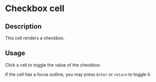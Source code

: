 # Checkbox cell

## Description

This cell renders a checkbox.

## Usage

Click a cell to toggle the value of the checkbox.

If the cell has a focus outline, you may press `Enter` or `return` to toggle it.

